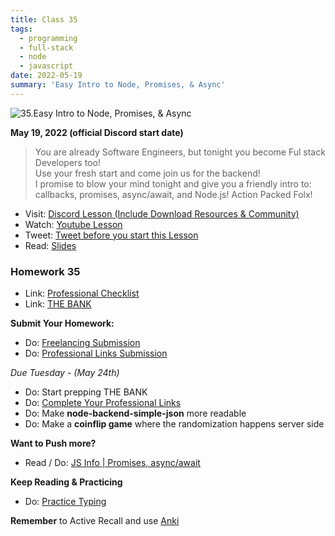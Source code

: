 ```yaml
---
title: Class 35
tags:
  - programming
  - full-stack
  - node
  - javascript
date: 2022-05-19
summary: 'Easy Intro to Node, Promises, & Async'
---
```


![35.Easy Intro to Node, Promises, & Async](https://cdn.hashnode.com/res/hashnode/image/upload/v1676713793569/l2sDOtC2q.png?auto=compress)

**May 19, 2022 (official Discord start date)**

> You are already Software Engineers, but tonight you become Ful stack Developers too! <br /> Use your fresh start and come join us for the backend! <br /> I promise to blow your mind tonight and give you a friendly intro to: <br /> callbacks, promises, async/await, and Node.js! Action Packed Folx!

- Visit: [Discord Lesson (Include Download Resources & Community)](https://discord.com/channels/735923219315425401/738891289071714388/976960499906387978)
- Watch: [Youtube Lesson](https://youtu.be/IUCnAhr61pg)
- Tweet: [Tweet before you start this Lesson](https://twitter.com/leonnoel/status/1527401326325338118)
- Read: [Slides](https://slides.com/leonnoel/100devs2-promises-async-node)

### Homework 35

- Link: [Professional Checklist](https://docs.google.com/document/d/1L2vTX3qvLhoGHeG5cVD2ljCfRGr1uJ_Gf-hNZj9KzTg)
- Link: [THE BANK](https://docs.google.com/document/d/1p7DhCsLOMMybYfePWLlD1-_8KU20zkBoArH4pnW1o3c)

**Submit Your Homework:**

- Do: [Freelancing Submission](https://forms.gle/Ha27LvZAJsFiY2Dx7)
- Do: [Professional Links Submission](https://forms.gle/Pt7kwXndftDedcbX8)

_Due Tuesday - (May 24th)_

- Do: Start prepping THE BANK
- Do: [Complete Your Professional Links](https://forms.gle/Pt7kwXndftDedcbX8)
- Do: Make **node-backend-simple-json** more readable
- Do: Make a **coinflip game** where the randomization happens server side

**Want to Push more?**

- Read / Do: [JS Info | Promises, async/await](https://javascript.info/async)

**Keep Reading & Practicing**

- Do: [Practice Typing](https://www.keybr.com/)

**Remember** to Active Recall and use [Anki](https://apps.ankiweb.net/)
